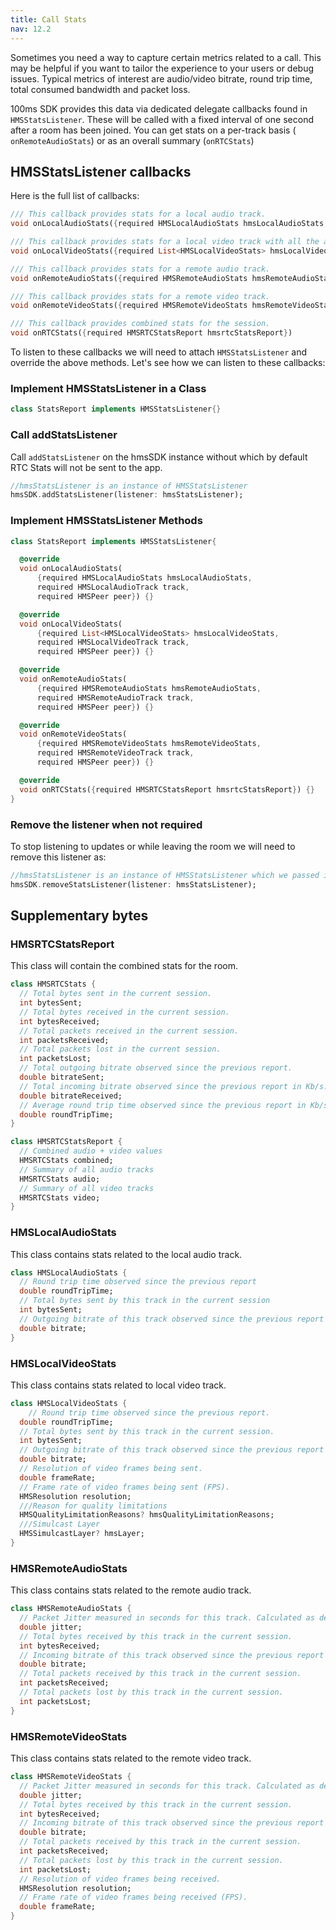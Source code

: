 ---
title: Call Stats
nav: 12.2
---

Sometimes you need a way to capture certain metrics related to a call. This may be helpful if you want to tailor the experience to your users or debug issues. Typical metrics of interest are audio/video bitrate, round trip time, total consumed bandwidth and packet loss.

100ms SDK provides this data via dedicated delegate callbacks found in `HMSStatsListener`. These will be called with a fixed interval of one second after a room has been joined. You can get stats on a per-track basis ( `onRemoteAudioStats`) or as an overall summary (`onRTCStats`)

## HMSStatsListener callbacks

Here is the full list of callbacks:

```dart
/// This callback provides stats for a local audio track.
void onLocalAudioStats({required HMSLocalAudioStats hmsLocalAudioStats, required HMSLocalAudioTrack track, required HMSPeer peer})

/// This callback provides stats for a local video track with all the available layers.
void onLocalVideoStats({required List<HMSLocalVideoStats> hmsLocalVideoStats, required HMSLocalVideoTrack track, required HMSPeer peer})

/// This callback provides stats for a remote audio track.
void onRemoteAudioStats({required HMSRemoteAudioStats hmsRemoteAudioStats, required HMSRemoteAudioTrack track, required HMSPeer peer})

/// This callback provides stats for a remote video track.
void onRemoteVideoStats({required HMSRemoteVideoStats hmsRemoteVideoStats, required HMSRemoteVideoTrack track, required HMSPeer peer})

/// This callback provides combined stats for the session.
void onRTCStats({required HMSRTCStatsReport hmsrtcStatsReport})
```

To listen to these callbacks we will need to attach `HMSStatsListener` and override the above methods.
Let's see how we can listen to these callbacks:

<div className="steps-container">

### Implement HMSStatsListener in a Class

```dart
class StatsReport implements HMSStatsListener{}
```

### Call addStatsListener

Call `addStatsListener` on the hmsSDK instance without which by default RTC Stats will not be sent to the app.

```dart
//hmsStatsListener is an instance of HMSStatsListener
hmsSDK.addStatsListener(listener: hmsStatsListener);
```

### Implement HMSStatsListener Methods

```dart
class StatsReport implements HMSStatsListener{

  @override
  void onLocalAudioStats(
      {required HMSLocalAudioStats hmsLocalAudioStats,
      required HMSLocalAudioTrack track,
      required HMSPeer peer}) {}

  @override
  void onLocalVideoStats(
      {required List<HMSLocalVideoStats> hmsLocalVideoStats,
      required HMSLocalVideoTrack track,
      required HMSPeer peer}) {}

  @override
  void onRemoteAudioStats(
      {required HMSRemoteAudioStats hmsRemoteAudioStats,
      required HMSRemoteAudioTrack track,
      required HMSPeer peer}) {}

  @override
  void onRemoteVideoStats(
      {required HMSRemoteVideoStats hmsRemoteVideoStats,
      required HMSRemoteVideoTrack track,
      required HMSPeer peer}) {}

  @override
  void onRTCStats({required HMSRTCStatsReport hmsrtcStatsReport}) {}
}
```

### Remove the listener when not required

To stop listening to updates or while leaving the room we will need to remove this listener as:

```dart
//hmsStatsListener is an instance of HMSStatsListener which we passed in addStatsListener
hmsSDK.removeStatsListener(listener: hmsStatsListener);
```

</div>

## Supplementary bytes

### HMSRTCStatsReport

This class will contain the combined stats for the room.

```dart
class HMSRTCStats {
  // Total bytes sent in the current session.
  int bytesSent;
  // Total bytes received in the current session.
  int bytesReceived;
  // Total packets received in the current session.
  int packetsReceived;
  // Total packets lost in the current session.
  int packetsLost;
  // Total outgoing bitrate observed since the previous report.
  double bitrateSent;
  // Total incoming bitrate observed since the previous report in Kb/s.
  double bitrateReceived;
  // Average round trip time observed since the previous report in Kb/s.
  double roundTripTime;
}

class HMSRTCStatsReport {
  // Combined audio + video values
  HMSRTCStats combined;
  // Summary of all audio tracks
  HMSRTCStats audio;
  // Summary of all video tracks
  HMSRTCStats video;
}
```

### HMSLocalAudioStats

This class contains stats related to the local audio track.

```dart
class HMSLocalAudioStats {
  // Round trip time observed since the previous report
  double roundTripTime;
  // Total bytes sent by this track in the current session
  int bytesSent;
  // Outgoing bitrate of this track observed since the previous report in Kb/s
  double bitrate;
}
```

### HMSLocalVideoStats

This class contains stats related to local video track.

```dart
class HMSLocalVideoStats {
	// Round trip time observed since the previous report.
  double roundTripTime;
  // Total bytes sent by this track in the current session.
  int bytesSent;
  // Outgoing bitrate of this track observed since the previous report in Kb/s.
  double bitrate;
  // Resolution of video frames being sent.
  double frameRate;
  // Frame rate of video frames being sent (FPS).
  HMSResolution resolution;
  ///Reason for quality limitations
  HMSQualityLimitationReasons? hmsQualityLimitationReasons;
  ///Simulcast Layer
  HMSSimulcastLayer? hmsLayer;
}
```

### HMSRemoteAudioStats

This class contains stats related to the remote audio track.

```dart
class HMSRemoteAudioStats {
  // Packet Jitter measured in seconds for this track. Calculated as defined in section 6.4.1. of RFC3550.
  double jitter;
  // Total bytes received by this track in the current session.
  int bytesReceived;
  // Incoming bitrate of this track observed since the previous report in Kb/s.
  double bitrate;
  // Total packets received by this track in the current session.
  int packetsReceived;
  // Total packets lost by this track in the current session.
  int packetsLost;
}
```

### HMSRemoteVideoStats

This class contains stats related to the remote video track.

```dart
class HMSRemoteVideoStats {
  // Packet Jitter measured in seconds for this track. Calculated as defined in section 6.4.1. of RFC3550.
  double jitter;
  // Total bytes received by this track in the current session.
  int bytesReceived;
  // Incoming bitrate of this track observed since the previous report in Kb/s.
  double bitrate;
  // Total packets received by this track in the current session.
  int packetsReceived;
  // Total packets lost by this track in the current session.
  int packetsLost;
  // Resolution of video frames being received.
  HMSResolution resolution;
  // Frame rate of video frames being received (FPS).
  double frameRate;
}
```
